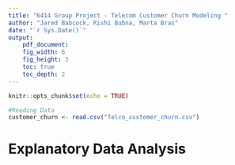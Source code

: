 ```yaml
---
title: "6414 Group Project - Telecom Customer Churn Modeling "
author: "Jared Babcock, Rishi Bubna, Marta Bras"
date: "`r Sys.Date()`"
output:  
    pdf_document:
    fig_width: 6
    fig_height: 3  
    toc: true
    toc_depth: 2
---
```


```r
knitr::opts_chunk$set(echo = TRUE)
```

```r
#Reading Data
customer_churn <- read.csv("Telco_customer_churn.csv")
```

# Explanatory Data Analysis

